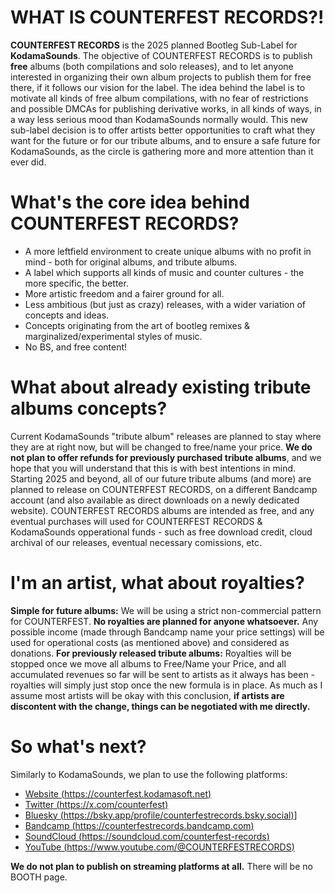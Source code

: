 # WHAT IS COUNTERFEST RECORDS?!
**COUNTERFEST RECORDS** is the 2025 planned Bootleg Sub-Label for **KodamaSounds**. The objective of COUNTERFEST RECORDS is to publish **free** albums (both compilations and solo releases), and to let anyone interested in organizing their own album projects to publish them for free there, if it follows our vision for the label. The idea behind the label is to motivate all kinds of free album compilations, with no fear of restrictions and possible DMCAs for publishing derivative works, in all kinds of ways, in a way less serious mood than KodamaSounds normally would. This new sub-label decision is to offer artists better opportunities to craft what they want for the future or for our tribute albums, and to ensure a safe future for KodamaSounds, as the circle is gathering more and more attention than it ever did. 

# What's the core idea behind COUNTERFEST RECORDS?
- A more leftfield environment to create unique albums with no profit in mind - both for original albums, and tribute albums.
- A label which supports all kinds of music and counter cultures - the more specific, the better.
- More artistic freedom and a fairer ground for all.
- Less ambitious (but just as crazy) releases, with a wider variation of concepts and ideas.
- Concepts originating from the art of bootleg remixes & marginalized/experimental styles of music.
- No BS, and free content!

# What about already existing tribute albums concepts?
Current KodamaSounds "tribute album" releases are planned to stay where they are at right now, but will be changed to free/name your price. **We do not plan to offer refunds for previously purchased tribute albums**, and we hope that you will understand that this is with best intentions in mind. Starting 2025 and beyond, all of our future tribute albums (and more) are planned to release on COUNTERFEST RECORDS, on a different Bandcamp account (and also available as direct downloads on a newly dedicated website). COUNTERFEST RECORDS albums are intended as free, and any eventual purchases will used for COUNTERFEST RECORDS & KodamaSounds opperational funds - such as free download credit, cloud archival of our releases, eventual necessary comissions, etc.

# I'm an artist, what about royalties?
__Simple for future albums:__ We will be using a strict non-commercial pattern for COUNTERFEST. **No royalties are planned for anyone whatsoever.** Any possible income (made through Bandcamp name your price settings) will be used for operational costs (as mentioned above) and considered as donations.
__For previously released tribute albums:__ Royalties will be stopped once we move all albums to Free/Name your Price, and all accumulated revenues so far will be sent to artists as it always has been - royalties will simply just stop once the new formula is in place. As much as I assume most artists will be okay with this conclusion, **if artists are discontent with the change, things can be negotiated with me directly.**

# So what's next?
Similarly to KodamaSounds, we plan to use the following platforms:
- [Website (https://counterfest.kodamasoft.net)](https://counterfest.kodamasoft.net)
- [Twitter (https://x.com/counterfest)](https://x.com/counterfest)
- [Bluesky (https://bsky.app/profile/counterfestrecords.bsky.social)](https://bsky.app/profile/counterfestrecords.bsky.social)]
- [Bandcamp (https://counterfestrecords.bandcamp.com)](https://counterfestrecords.bandcamp.com)
- [SoundCloud (https://soundcloud.com/counterfest-records)](https://soundcloud.com/counterfest-records)
- [YouTube (https://www.youtube.com/@COUNTERFESTRECORDS)](https://www.youtube.com/@COUNTERFESTRECORDS)

**We do not plan to publish on streaming platforms at all.** There will be no BOOTH page.